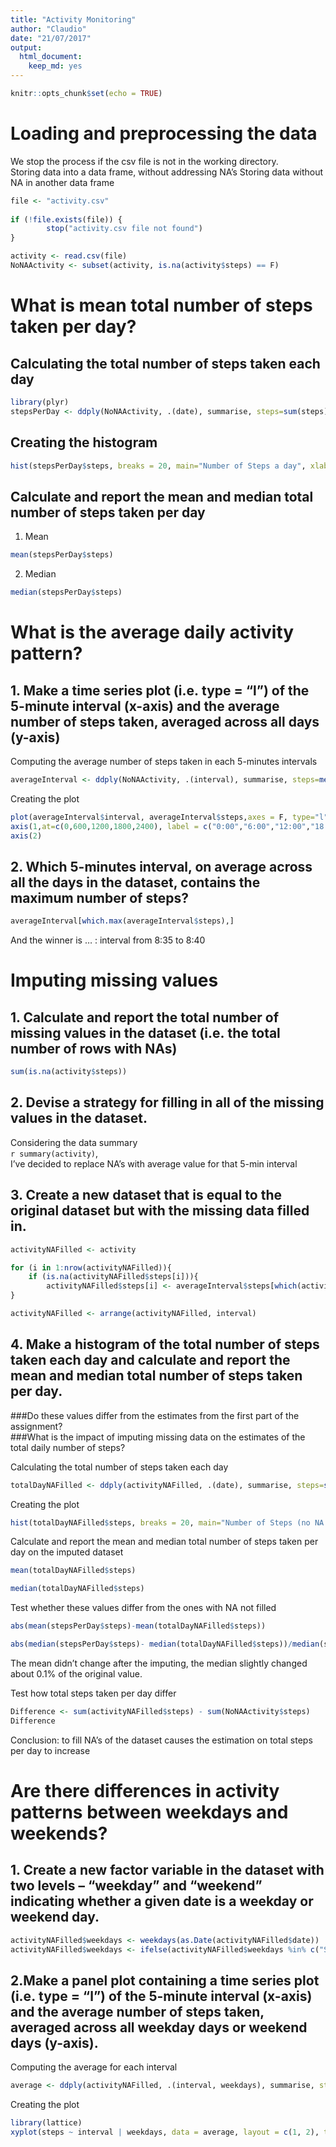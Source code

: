 ```yaml
---
title: "Activity Monitoring"
author: "Claudio"
date: "21/07/2017"
output: 
  html_document: 
    keep_md: yes
---
```


```r
knitr::opts_chunk$set(echo = TRUE)
```

# Loading and preprocessing the data

We stop the process if the csv file is not in the working directory.  
Storing data into a data frame, without addressing NA's
Storing data without NA in another data frame

```r
file <- "activity.csv"
  
if (!file.exists(file)) {
        stop("activity.csv file not found")
}

activity <- read.csv(file)
NoNAActivity <- subset(activity, is.na(activity$steps) == F)
```

# What is mean total number of steps taken per day?

## Calculating the total number of steps taken each day
```r
library(plyr)
stepsPerDay <- ddply(NoNAActivity, .(date), summarise, steps=sum(steps))
```

## Creating the histogram
```r
hist(stepsPerDay$steps, breaks = 20, main="Number of Steps a day", xlab="Total number of steps taken each day", ylab = "Number of Days", col="cyan")
```

## Calculate and report the mean and median total number of steps taken per day
1. Mean
```r
mean(stepsPerDay$steps)
```

2. Median
```r
median(stepsPerDay$steps)
```

# What is the average daily activity pattern?

## 1. Make a time series plot (i.e. type = "l") of the 5-minute interval (x-axis) and the average number of steps taken, averaged across all days (y-axis)

Computing the average number of steps taken in each 5-minutes intervals

```r
averageInterval <- ddply(NoNAActivity, .(interval), summarise, steps=mean(steps))
```

Creating the plot

```r
plot(averageInterval$interval, averageInterval$steps,axes = F, type="l", col="blue", xlab="Time", ylab="Average Number of Steps", main="Average Daily Activity Pattern")
axis(1,at=c(0,600,1200,1800,2400), label = c("0:00","6:00","12:00","18:00","24:00"))
axis(2)
```

## 2. Which 5-minutes interval, on average across all the days in the dataset, contains the maximum number of steps?
```r
averageInterval[which.max(averageInterval$steps),]
```

And the winner is ... : interval from 8:35 to 8:40

# Imputing missing values

## 1. Calculate and report the total number of missing values in the dataset (i.e. the total number of rows with NAs)
```r
sum(is.na(activity$steps))
```

## 2. Devise a strategy for filling in all of the missing values in the dataset.
Considering the data summary  
`r summary(activity)`,  
I've decided to replace NA's with average value for that 5-min interval

## 3. Create a new dataset that is equal to the original dataset but with the missing data filled in.
```r
activityNAFilled <- activity

for (i in 1:nrow(activityNAFilled)){
    if (is.na(activityNAFilled$steps[i])){
        activityNAFilled$steps[i] <- averageInterval$steps[which(activityNAFilled$interval[i] == averageInterval$interval)]}
}

activityNAFilled <- arrange(activityNAFilled, interval)
```

## 4. Make a histogram of the total number of steps taken each day and calculate and report the mean and median total number of steps taken per day.  
###Do these values differ from the estimates from the first part of the assignment?  
###What is the impact of imputing missing data on the estimates of the total daily number of steps?

Calculating the total number of steps taken each day

```r
totalDayNAFilled <- ddply(activityNAFilled, .(date), summarise, steps=sum(steps))
```

Creating the plot

```r
hist(totalDayNAFilled$steps, breaks = 20, main="Number of Steps (no NA's)", xlab="Total number of steps taken each day", ylab = "Number of Days", col="cyan")
```

Calculate and report the mean and median total number of steps taken per day on the imputed dataset

```r
mean(totalDayNAFilled$steps)

median(totalDayNAFilled$steps)
```

Test whether these values differ from the ones with NA not filled

```r
abs(mean(stepsPerDay$steps)-mean(totalDayNAFilled$steps))

abs(median(stepsPerDay$steps)- median(totalDayNAFilled$steps))/median(stepsPerDay$steps)
```

The mean didn't change after the imputing, the median slightly changed about 0.1% of the original value.

Test how total steps taken per day differ

```r
Difference <- sum(activityNAFilled$steps) - sum(NoNAActivity$steps)
Difference
```

Conclusion: to fill NA's of the dataset causes the estimation on total steps per day to increase

# Are there differences in activity patterns between weekdays and weekends?

## 1. Create a new factor variable in the dataset with two levels -- "weekday" and "weekend" indicating whether a given date is a weekday or weekend day.

```r
activityNAFilled$weekdays <- weekdays(as.Date(activityNAFilled$date))
activityNAFilled$weekdays <- ifelse(activityNAFilled$weekdays %in% c("Samedi", "Dimanche"),"weekend", "weekday")
```

## 2.Make a panel plot containing a time series plot (i.e. type = "l") of the 5-minute interval (x-axis) and the average number of steps taken, averaged across all weekday days or weekend days (y-axis).

Computing the average for each interval

```r
average <- ddply(activityNAFilled, .(interval, weekdays), summarise, steps=mean(steps))
```

Creating the plot

```r
library(lattice)
xyplot(steps ~ interval | weekdays, data = average, layout = c(1, 2), type="l", xlab = "Interval", ylab = "Number of steps")
```